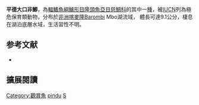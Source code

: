 {{Speciesbox
| name = 平德大口非鯽
| status = CR
| status_system = IUCN3.1
| image = 
| image_width = 240px
| genus = Stomatepia
| species = pindu
| authority = [[Trewavas|Trewavas]], 1972
| synonyms = *''Stomalepia pindu''<br /><small>Trewavas, 1972</small>
*''Stomatepia pundu''<br /><small>Trewavas, 1972</small>
}}

'''平德大口非鯽'''，為[[輻鰭魚綱|輻鰭魚綱]][[鱸形目|鱸形目]][[隆頭魚亞目|隆頭魚亞目]][[慈鯛科|慈鯛科]]的其中一[[種|種]]，被[[IUCN|IUCN]]列為極危保育類動物，分布於[[非洲|非洲]][[喀麥隆|喀麥隆]]Barombi Mbo湖流域， 體長可達9.1公分，棲息在湖泊底層水域，生活習性不明。
==参考文献==
*{{FishBase_species|genus=Stomatepia|species=pindu|year=2013|month=5}}

== 擴展閱讀 ==
{{refbegin}}
{{wikispecies-inline|Stomatepia pindu|平德大口非鯽}}
{{refend}}
{{Taxonbar|from=Q1940170}}

[[Category:觀賞魚|Category:觀賞魚]]
[[Category:大口非鯽屬|pindu]]
[[Category:1972年描述的鱼类|S]]


{{鱸形目小作品}}